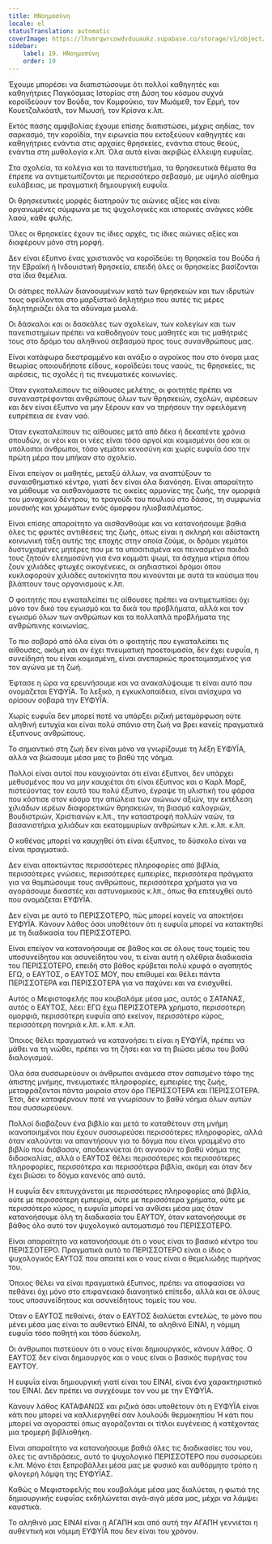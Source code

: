 ```yaml
---
title: ΗΝοημοσύνη
locale: el
statusTranslation: automatic
coverImage: https://lhvmrqwrcowdvduuaukz.supabase.co/storage/v1/object/public/strapi-uploads/small_cover-educacion-fundamental.webp-2d51a7828a2b1309555be27f7e2a61a0.webp
sidebar:
    label: 19. ΗΝοημοσύνη
    order: 19
---
```

Έχουμε μπορέσει να διαπιστώσουμε ότι πολλοί καθηγητές και καθηγήτριες Παγκόσμιας Ιστορίας στη Δύση του κόσμου συχνά κοροϊδεύουν τον Βούδα, τον Κομφούκιο, τον Μωάμεθ, τον Ερμή, τον Κουετζαλκόατλ, τον Μωυσή, τον Κρίσνα κ.λπ.

Εκτός πάσης αμφιβολίας έχουμε επίσης διαπιστώσει, μέχρις αηδίας, τον σαρκασμό, την κοροϊδία, την ειρωνεία που εκτοξεύουν καθηγητές και καθηγήτριες ενάντια στις αρχαίες θρησκείες, ενάντια στους θεούς, ενάντια στη μυθολογία κ.λπ. Όλα αυτά είναι ακριβώς έλλειψη ευφυΐας.

Στα σχολεία, τα κολέγια και τα πανεπιστήμια, τα θρησκευτικά θέματα θα έπρεπε να αντιμετωπίζονται με περισσότερο σεβασμό, με υψηλό αίσθημα ευλάβειας, με πραγματική δημιουργική ευφυΐα.

Οι θρησκευτικές μορφές διατηρούν τις αιώνιες αξίες και είναι οργανωμένες σύμφωνα με τις ψυχολογικές και ιστορικές ανάγκες κάθε λαού, κάθε φυλής.

Όλες οι θρησκείες έχουν τις ίδιες αρχές, τις ίδιες αιώνιες αξίες και διαφέρουν μόνο στη μορφή.

Δεν είναι έξυπνο ένας χριστιανός να κοροϊδεύει τη θρησκεία του Βούδα ή την Εβραϊκή ή Ινδουιστική θρησκεία, επειδή όλες οι θρησκείες βασίζονται στα ίδια θεμέλια.

Οι σάτιρες πολλών διανοουμένων κατά των θρησκειών και των ιδρυτών τους οφείλονται στο μαρξιστικό δηλητήριο που αυτές τις μέρες δηλητηριάζει όλα τα αδύναμα μυαλά.

Οι δάσκαλοι και οι δασκάλες των σχολείων, των κολεγίων και των πανεπιστημίων πρέπει να καθοδηγούν τους μαθητές και τις μαθήτριές τους στο δρόμο του αληθινού σεβασμού προς τους συνανθρώπους μας.

Είναι κατάφωρα διεστραμμένο και ανάξιο ο αγροίκος που στο όνομα μιας θεωρίας οποιουδήποτε είδους, κοροϊδεύει τους ναούς, τις θρησκείες, τις αιρέσεις, τις σχολές ή τις πνευματικές κοινωνίες.

Όταν εγκαταλείπουν τις αίθουσες μελέτης, οι φοιτητές πρέπει να συναναστρέφονται ανθρώπους όλων των θρησκειών, σχολών, αιρέσεων και δεν είναι έξυπνο να μην ξέρουν καν να τηρήσουν την οφειλόμενη ευπρέπεια σε έναν ναό.

Όταν εγκαταλείπουν τις αίθουσες μετά από δέκα ή δεκαπέντε χρόνια σπουδών, οι νέοι και οι νέες είναι τόσο αργοί και κοιμισμένοι όσο και οι υπόλοιποι άνθρωποι, τόσο γεμάτοι κενοσύνη και χωρίς ευφυΐα όσο την πρώτη μέρα που μπήκαν στο σχολείο.

Είναι επείγον οι μαθητές, μεταξύ άλλων, να αναπτύξουν το συναισθηματικό κέντρο, γιατί δεν είναι όλα διανόηση. Είναι απαραίτητο να μάθουμε να αισθανόμαστε τις οικείες αρμονίες της ζωής, την ομορφιά του μοναχικού δέντρου, το τραγούδι του πουλιού στο δάσος, τη συμφωνία μουσικής και χρωμάτων ενός όμορφου ηλιοβασιλέματος.

Είναι επίσης απαραίτητο να αισθανθούμε και να κατανοήσουμε βαθιά όλες τις φρικτές αντιθέσεις της ζωής, όπως είναι η σκληρή και αδίστακτη κοινωνική τάξη αυτής της εποχής στην οποία ζούμε, οι δρόμοι γεμάτοι δυστυχισμένες μητέρες που με τα υποσιτισμένα και πεινασμένα παιδιά τους ζητούν ελεημοσύνη για ένα κομμάτι ψωμί, τα άσχημα κτίρια όπου ζουν χιλιάδες φτωχές οικογένειες, οι αηδιαστικοί δρόμοι όπου κυκλοφορούν χιλιάδες αυτοκίνητα που κινούνται με αυτά τα καύσιμα που βλάπτουν τους οργανισμούς κ.λπ.

Ο φοιτητής που εγκαταλείπει τις αίθουσες πρέπει να αντιμετωπίσει όχι μόνο τον δικό του εγωισμό και τα δικά του προβλήματα, αλλά και τον εγωισμό όλων των ανθρώπων και τα πολλαπλά προβλήματα της ανθρώπινης κοινωνίας.

Το πιο σοβαρό από όλα είναι ότι ο φοιτητής που εγκαταλείπει τις αίθουσες, ακόμη και αν έχει πνευματική προετοιμασία, δεν έχει ευφυΐα, η συνείδησή του είναι κοιμισμένη, είναι ανεπαρκώς προετοιμασμένος για τον αγώνα με τη ζωή.

Έφτασε η ώρα να ερευνήσουμε και να ανακαλύψουμε τι είναι αυτό που ονομάζεται ΕΥΦΥΪΑ. Το λεξικό, η εγκυκλοπαίδεια, είναι ανίσχυρα να ορίσουν σοβαρά την ΕΥΦΥΪΑ.

Χωρίς ευφυΐα δεν μπορεί ποτέ να υπάρξει ριζική μεταμόρφωση ούτε αληθινή ευτυχία και είναι πολύ σπάνιο στη ζωή να βρει κανείς πραγματικά έξυπνους ανθρώπους.

Το σημαντικό στη ζωή δεν είναι μόνο να γνωρίζουμε τη λέξη ΕΥΦΥΪΑ, αλλά να βιώσουμε μέσα μας το βαθύ της νόημα.

Πολλοί είναι αυτοί που καυχιούνται ότι είναι έξυπνοι, δεν υπάρχει μεθυσμένος που να μην καυχιέται ότι είναι έξυπνος και ο Καρλ Μαρξ, πιστεύοντας τον εαυτό του πολύ έξυπνο, έγραψε τη υλιστική του φάρσα που κόστισε στον κόσμο την απώλεια των αιώνιων αξιών, την εκτέλεση χιλιάδων ιερέων διαφορετικών θρησκειών, τη βιασμό καλογριών, Βουδιστριών, Χριστιανών κ.λπ., την καταστροφή πολλών ναών, τα βασανιστήρια χιλιάδων και εκατομμυρίων ανθρώπων κ.λπ. κ.λπ. κ.λπ.

Ο καθένας μπορεί να καυχηθεί ότι είναι έξυπνος, το δύσκολο είναι να είναι πραγματικά.

Δεν είναι αποκτώντας περισσότερες πληροφορίες από βιβλία, περισσότερες γνώσεις, περισσότερες εμπειρίες, περισσότερα πράγματα για να θαμπώσουμε τους ανθρώπους, περισσότερα χρήματα για να αγοράσουμε δικαστές και αστυνομικούς κ.λπ., όπως θα επιτευχθεί αυτό που ονομάζεται ΕΥΦΥΪΑ.

Δεν είναι με αυτό το ΠΕΡΙΣΣΟΤΕΡΟ, πώς μπορεί κανείς να αποκτήσει ΕΥΦΥΪΑ. Κάνουν λάθος όσοι υποθέτουν ότι η ευφυΐα μπορεί να κατακτηθεί με τη διαδικασία του ΠΕΡΙΣΣΟΤΕΡΟ.

Είναι επείγον να κατανοήσουμε σε βάθος και σε όλους τους τομείς του υποσυνείδητου και ασυνείδητου νου, τι είναι αυτή η ολέθρια διαδικασία του ΠΕΡΙΣΣΟΤΕΡΟ, επειδή στο βάθος κρύβεται πολύ κρυφά ο αγαπητός ΕΓΩ, ο ΕΑΥΤΟΣ, ο ΕΑΥΤΟΣ ΜΟΥ, που επιθυμεί και θέλει πάντα ΠΕΡΙΣΣΟΤΕΡΑ και ΠΕΡΙΣΣΟΤΕΡΑ για να παχύνει και να ενισχυθεί.

Αυτός ο Μεφιστοφελής που κουβαλάμε μέσα μας, αυτός ο ΣΑΤΑΝΑΣ, αυτός ο ΕΑΥΤΟΣ, λέει: ΕΓΩ έχω ΠΕΡΙΣΣΟΤΕΡΑ χρήματα, περισσότερη ομορφιά, περισσότερη ευφυΐα από εκείνον, περισσότερο κύρος, περισσότερη πονηριά κ.λπ. κ.λπ. κ.λπ.

Όποιος θέλει πραγματικά να κατανοήσει τι είναι η ΕΥΦΥΪΑ, πρέπει να μάθει να τη νιώθει, πρέπει να τη ζήσει και να τη βιώσει μέσω του βαθύ διαλογισμού.

Όλα όσα συσσωρεύουν οι άνθρωποι ανάμεσα στον σαπισμένο τάφο της άπιστης μνήμης, πνευματικές πληροφορίες, εμπειρίες της ζωής, μεταφράζονται πάντα μοιραία στον όρο ΠΕΡΙΣΣΟΤΕΡΑ και ΠΕΡΙΣΣΟΤΕΡΑ. Έτσι, δεν καταφέρνουν ποτέ να γνωρίσουν το βαθύ νόημα όλων αυτών που συσσωρεύουν.

Πολλοί διαβάζουν ένα βιβλίο και μετά το καταθέτουν στη μνήμη ικανοποιημένοι που έχουν συσσωρεύσει περισσότερες πληροφορίες, αλλά όταν καλούνται να απαντήσουν για το δόγμα που είναι γραμμένο στο βιβλίο που διάβασαν, αποδεικνύεται ότι αγνοούν το βαθύ νόημα της διδασκαλίας, αλλά ο ΕΑΥΤΟΣ θέλει περισσότερες και περισσότερες πληροφορίες, περισσότερα και περισσότερα βιβλία, ακόμη και όταν δεν έχει βιώσει το δόγμα κανενός από αυτά.

Η ευφυΐα δεν επιτυγχάνεται με περισσότερες πληροφορίες από βιβλία, ούτε με περισσότερη εμπειρία, ούτε με περισσότερα χρήματα, ούτε με περισσότερο κύρος, η ευφυΐα μπορεί να ανθίσει μέσα μας όταν κατανοήσουμε όλη τη διαδικασία του ΕΑΥΤΟΥ, όταν κατανοήσουμε σε βάθος όλο αυτό τον ψυχολογικό αυτοματισμό του ΠΕΡΙΣΣΟΤΕΡΟ.

Είναι απαραίτητο να κατανοήσουμε ότι ο νους είναι το βασικό κέντρο του ΠΕΡΙΣΣΟΤΕΡΟ. Πραγματικά αυτό το ΠΕΡΙΣΣΟΤΕΡΟ είναι ο ίδιος ο ψυχολογικός ΕΑΥΤΟΣ που απαιτεί και ο νους είναι ο θεμελιώδης πυρήνας του.

Όποιος θέλει να είναι πραγματικά έξυπνος, πρέπει να αποφασίσει να πεθάνει όχι μόνο στο επιφανειακό διανοητικό επίπεδο, αλλά και σε όλους τους υποσυνείδητους και ασυνείδητους τομείς του νου.

Όταν ο ΕΑΥΤΟΣ πεθαίνει, όταν ο ΕΑΥΤΟΣ διαλύεται εντελώς, το μόνο που μένει μέσα μας είναι το αυθεντικό ΕΙΝΑΙ, το αληθινό ΕΙΝΑΙ, η νόμιμη ευφυΐα τόσο ποθητή και τόσο δύσκολη.

Οι άνθρωποι πιστεύουν ότι ο νους είναι δημιουργικός, κάνουν λάθος. Ο ΕΑΥΤΟΣ δεν είναι δημιουργός και ο νους είναι ο βασικός πυρήνας του ΕΑΥΤΟΥ.

Η ευφυΐα είναι δημιουργική γιατί είναι του ΕΙΝΑΙ, είναι ένα χαρακτηριστικό του ΕΙΝΑΙ. Δεν πρέπει να συγχέουμε τον νου με την ΕΥΦΥΪΑ.

Κάνουν λάθος ΚΑΤΑΦΑΝΩΣ και ριζικά όσοι υποθέτουν ότι η ΕΥΦΥΪΑ είναι κάτι που μπορεί να καλλιεργηθεί σαν λουλούδι θερμοκηπίου Ή κάτι που μπορεί να αγοραστεί όπως αγοράζονται οι τίτλοι ευγένειας ή κατέχοντας μια τρομερή βιβλιοθήκη.

Είναι απαραίτητο να κατανοήσουμε βαθιά όλες τις διαδικασίες του νου, όλες τις αντιδράσεις, αυτό το ψυχολογικό ΠΕΡΙΣΣΟΤΕΡΟ που συσσωρεύει κ.λπ. Μόνο έτσι ξεπροβάλλει μέσα μας με φυσικό και αυθόρμητο τρόπο η φλογερή λάμψη της ΕΥΦΥΪΑΣ.

Καθώς ο Μεφιστοφελής που κουβαλάμε μέσα μας διαλύεται, η φωτιά της δημιουργικής ευφυΐας εκδηλώνεται σιγά-σιγά μέσα μας, μέχρι να λάμψει καυστικά.

Το αληθινό μας ΕΙΝΑΙ είναι η ΑΓΑΠΗ και από αυτή την ΑΓΑΠΗ γεννιέται η αυθεντική και νόμιμη ΕΥΦΥΪΑ που δεν είναι του χρόνου.
